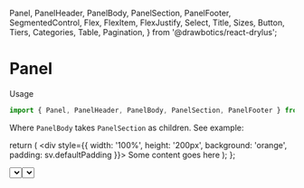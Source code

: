   Panel,
  PanelHeader,
  PanelBody,
  PanelSection,
  PanelFooter,
  SegmentedControl,
  Flex,
  FlexItem,
  FlexJustify,
  Select,
  Title,
  Sizes,
  Button,
  Tiers,
  Categories,
  Table,
  Pagination,
} from '@drawbotics/react-drylus';



# Panel

Usage
```js
import { Panel, PanelHeader, PanelBody, PanelSection, PanelFooter } from '@drawbotics/react-drylus';
```
Where `PanelBody` takes `PanelSection` as children. See example:

  return (
    <div style={{ width: '100%', height: '200px', background: 'orange', padding: sv.defaultPadding }}>
      Some content goes here
    </div>
  );
};

<Playground component={Panel}>
  <Panel
    header={
      <PanelHeader>
        <Flex justify={FlexJustify.SPACE_BETWEEN} vSpacing={Sizes.SMALL}>
          <FlexItem flex>
            <Title size={4} noMargin>Header of the panel</Title>
          </FlexItem>
          <FlexItem>
            <Select
              placeholder="Filter 1..."
              options={[
                { label: 'Option 1', value: '1' },
                { label: 'Option 2', value: '2' },
              ]}
            />
          </FlexItem>
          <FlexItem>
            <Select
              placeholder="Another action..."
              options={[
                { label: 'Option 1', value: '1' },
                { label: 'Option 2', value: '2' },
              ]}
            />
          </FlexItem>
        </Flex>
      </PanelHeader>
    }
    body={
      <PanelBody>
        <PanelSection title="Revenue">
          <Content />
        </PanelSection>
        <PanelSection title="Growth">
          <Content />
        </PanelSection>
      </PanelBody>
    }
    footer={
      <PanelFooter>
        <Flex justify={FlexJustify.END} vSpacing={Sizes.SMALL}>
          <FlexItem>
            <Button tier={Tiers.TERTIARY}>Tertiary action</Button>
          </FlexItem>
          <FlexItem>
            <Button tier={Tiers.SECONDARY}>Secondary action</Button>
          </FlexItem>
          <FlexItem>
            <Button category={Categories.BRAND}>Primary action</Button>
          </FlexItem>
        </Flex>
      </PanelFooter>
    } />
</Playground>

Both `PanelHeader` and `PanelFooter` don't have any styles, they are simply containers. You should build your own content, and normally we use that space for actions (on either or both sides, or that take the full width).


### Common examples

Here is an example found in the Backoffice: the main content is a table, and we have some pagination at the bottom to navigate the different pages.

<Playground>
  <Panel
    body={
      <PanelBody noPadding>
        <PanelSection>
          <Table header={['name', 'height', 'age', 'children']} data={[{
            name: 'Mike',
            age: 35,
            height: '180cm',
            children: 2,
          }, {
            name: 'Claire',
            age: 20,
            height: '170cm',
            children: 1,
          }, {
            name: 'Johnny',
            age: 5,
            height: '120cm',
            children: 0,
          }, {
            name: 'Laura',
            age: 10,
            height: '150cm',
            children: 0,
          }, {
            name: 'Timmy',
            age: 3,
            height: '70cm',
            children: 0,
          }]} />
        </PanelSection>
      </PanelBody>
    }
    footer={
      <PanelFooter>
        <Flex justify={FlexJustify.END}>
          <FlexItem>
            <Pagination pages={5} value={1} />
          </FlexItem>
        </Flex>
      </PanelFooter>
  } />
</Playground>

